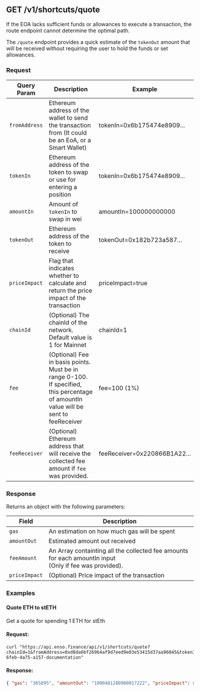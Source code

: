 ## GET /v1/shortcuts/quote

If the EOA lacks sufficient funds or allowances to execute a transaction, the route endpoint cannot determine the optimal path.

The `/quote` endpoint provides a quick estimate of the `tokenOut` amount that will be received without requiring the user to hold the funds or set allowances.

### Request

| Query Param   | Description                                                                                                                         | Example                      |
| ------------- | ----------------------------------------------------------------------------------------------------------------------------------- | ---------------------------- |
| `fromAddress` | Ethereum address of the wallet to send the transaction from (It could be an EoA, or a Smart Wallet)                                 | tokenIn=0x6b175474e8909...   |
| `tokenIn`     | Ethereum address of the token to swap or use for entering a position                                                                | tokenIn=0x6b175474e8909...   |
| `amountIn`    | Amount of `tokenIn` to swap in wei                                                                                                  | amountIn=100000000000        |
| `tokenOut`    | Ethereum address of the token to receive                                                                                            | tokenOut=0x182b723a587...    |
| `priceImpact` | Flag that indicates whether to calculate and return the price impact of the transaction                                             | priceImpact=true             |
| `chainId`     | (Optional) The chainId of the network. Default value is 1 for Mainnet                                                               | chainId=1                    |
| `fee`         | (Optional) Fee in basis points. Must be in range 0-100. If specified, this percentage of amountIn value will be sent to feeReceiver | fee=100 (1%)                 |
| `feeReceiver` | (Optional) Ethereum address that will receive the collected fee amount if `fee` was provided.                                       | feeReceiver=0x220866B1A22... |

### Response

Returns an object with the following parameters:

| Field         | Description                                                                                                 |
| ------------- | ----------------------------------------------------------------------------------------------------------- |
| `gas`         | An estimation on how much gas will be spent                                                                 |
| `amountOut`   | Estimated amount out received                                                                               |
| `feeAmount`   | An Array containting all the collected fee amounts for each amountIn input <br/>(Only if fee was provided). |
| `priceImpact` | (Optional) Price impact of the transaction                                                                  |

### Examples

#### Quote ETH to stETH

Get a quote for spending 1 ETH for stEth

#### Request:

```shell
curl "https://api.enso.finance/api/v1/shortcuts/quote?chainId=1&fromAddress=0xd8da6bf26964af9d7eed9e03e53415d37aa96045&tokenIn=0xeeeeeeeeeeeeeeeeeeeeeeeeeeeeeeeeeeeeeeee&tokenOut=0xae7ab96520de3a18e5e111b5eaab095312d7fe84&amountIn=1000000000000000000&apikey=1e02632d-6feb-4a75-a157-documentation"
```

#### Response:

```json
{ "gas": "365895", "amountOut": "1000481280900017222", "priceImpact": 0 }
```
